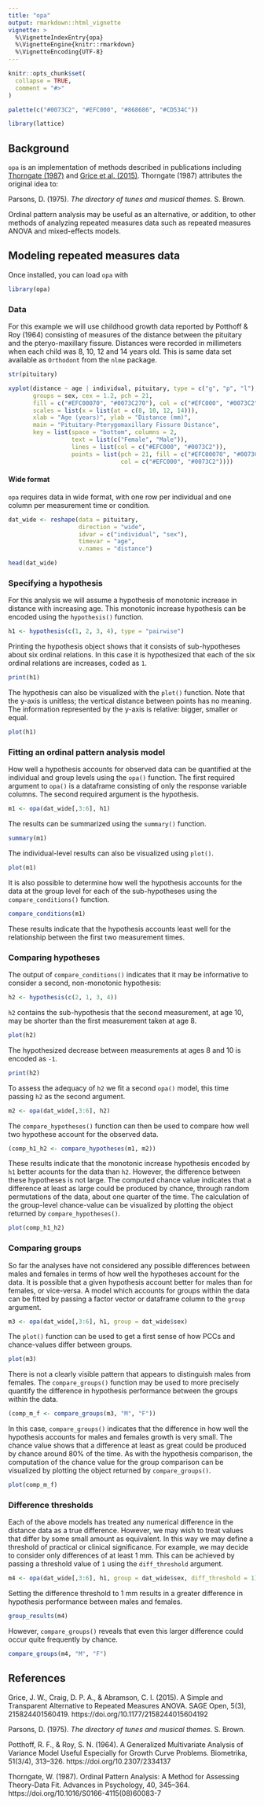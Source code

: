 ```yaml
---
title: "opa"
output: rmarkdown::html_vignette
vignette: >
  %\VignetteIndexEntry{opa}
  %\VignetteEngine{knitr::rmarkdown}
  %\VignetteEncoding{UTF-8}
---
```


```r
knitr::opts_chunk$set(
  collapse = TRUE,
  comment = "#>"
)

palette(c("#0073C2", "#EFC000", "#868686", "#CD534C"))

library(lattice)
```

## Background

`opa` is an implementation of methods described in publications including [Thorngate (1987)](https://doi.org/10.1016/S0166-4115(08)60083-7) and [Grice et al. (2015)](https://doi.org/10.1177/2158244015604192). Thorngate (1987) attributes the original idea to:

Parsons, D. (1975). _The directory of tunes and musical themes_. S. Brown. 

Ordinal pattern analysis may be useful as an alternative, or addition, to other methods of analyzing repeated measures data such as repeated measures ANOVA and mixed-effects models.

## Modeling repeated measures data

Once installed, you can load `opa` with

```r
library(opa)
```

### Data

For this example we will use childhood growth data reported by Potthoff & Roy (1964) consisting of measures of the distance between the pituitary and the pteryo-maxillary fissure. Distances were recorded in millimeters when each child was 8, 10, 12 and 14 years old. This is same data set available as `Orthodont` from the `nlme` package.

```r
str(pituitary)
```


```r
xyplot(distance ~ age | individual, pituitary, type = c("g", "p", "l"),
       groups = sex, cex = 1.2, pch = 21,
       fill = c("#EFC00070", "#0073C270"), col = c("#EFC000", "#0073C2"),
       scales = list(x = list(at = c(8, 10, 12, 14))),
       xlab = "Age (years)", ylab = "Distance (mm)",
       main = "Pituitary-Pterygomaxillary Fissure Distance",
       key = list(space = "bottom", columns = 2,
                  text = list(c("Female", "Male")),
                  lines = list(col = c("#EFC000", "#0073C2")),
                  points = list(pch = 21, fill = c("#EFC00070", "#0073C270"),
                                col = c("#EFC000", "#0073C2"))))
```

#### Wide format

`opa` requires data in wide format, with one row per individual and one column per measurement time or condition.

```r
dat_wide <- reshape(data = pituitary,
                    direction = "wide",
                    idvar = c("individual", "sex"),
                    timevar = "age",
                    v.names = "distance")
```

```r
head(dat_wide)
```

### Specifying a hypothesis

For this analysis we will assume a hypothesis of monotonic increase in distance with increasing age. This monotonic increase hypothesis can be encoded using the `hypothesis()` function.

```r
h1 <- hypothesis(c(1, 2, 3, 4), type = "pairwise")
```

Printing the hypothesis object shows that it consists of sub-hypotheses about six ordinal relations. In this case it is hypothesized that each of the six ordinal relations are increases, coded as `1`.

```r
print(h1)
```

The hypothesis can also be visualized with the `plot()` function. Note that the y-axis is unitless; the vertical distance between points has no meaning. The information represented by the y-axis is relative: bigger, smaller or equal.

```r
plot(h1)
```

### Fitting an ordinal pattern analysis model

How well a hypothesis accounts for observed data can be quantified at the individual and group levels using the `opa()` function. The first required argument to `opa()` is a dataframe consisting of only the response variable columns. The second required argument is the hypothesis.

```r
m1 <- opa(dat_wide[,3:6], h1)
```

The results can be summarized using the `summary()` function.

```r
summary(m1)
```

The individual-level results can also be visualized using `plot()`.

```r
plot(m1)
```

It is also possible to determine how well the hypothesis accounts for the data at the group level for each of the sub-hypotheses using the `compare_conditions()` function.

```r
compare_conditions(m1)
```

These results indicate that the hypothesis accounts least well for the relationship between the first two measurement times. 

### Comparing hypotheses

The output of `compare_conditions()` indicates that it may be informative to consider a second, non-monotonic hypothesis:

```r
h2 <- hypothesis(c(2, 1, 3, 4))
```

`h2` contains the sub-hypothesis that the second measurement, at age 10, may be shorter than the first measurement taken at age 8.

```r
plot(h2)
```

The hypothesized decrease between measurements at ages 8 and 10 is encoded as `-1`.

```r
print(h2)
```

To assess the adequacy of `h2` we fit a second `opa()` model, this time passing `h2` as the second argument.

```r
m2 <- opa(dat_wide[,3:6], h2)
```

The `compare_hypotheses()` function can then be used to compare how well two hypothese account for the observed data.

```r
(comp_h1_h2 <- compare_hypotheses(m1, m2))
```

These results indicate that the monotonic increase hypothesis encoded by `h1` better acounts for the data than `h2`. However, the difference between these hypotheses is not large. The computed chance value indicates that a difference at least as large could be produced by chance, through random permutations of the data, about one quarter of the time. The calculation of the group-level chance-value can be visualized by plotting the object returned by `compare_hypotheses()`.

```r
plot(comp_h1_h2)
```

### Comparing groups

So far the analyses have not considered any possible differences between males and females in terms of how well the hypotheses account for the data. It is possible that a given hypothesis account better for males than for females, or vice-versa. A model which accounts for groups within the data can be fitted by passing a factor vector or dataframe column to the `group` argument.

```r
m3 <- opa(dat_wide[,3:6], h1, group = dat_wide$sex)
```

The `plot()` function can be used to get a first sense of how PCCs and chance-values differ between groups.

```r
plot(m3)
```

There is not a clearly visible pattern that appears to distinguish males from females. The `compare_groups()` function may be used to more precisely quantify the difference in hypothesis performance between the groups within the data.

```r
(comp_m_f <- compare_groups(m3, "M", "F"))
```

In this case, `compare_groups()` indicates that the difference in how well the hypothesis accounts for males and females growth is very small. The chance value shows that a difference at least as great could be produced by chance around 80% of the time. As with the hypothesis comparison, the computation of the chance value for the group comparison can be visualized by plotting the object returned by `compare_groups()`.

```r
plot(comp_m_f)
```

### Difference thresholds

Each of the above models has treated any numerical difference in the distance data as a true difference. However, we may wish to treat values that differ by some small amount as equivalent. In this way we may define a threshold of practical or clinical significance. For example, we may decide to consider only differences of at least 1 mm. This can be achieved by passing a threshold value of `1` using the `diff_threshold` argument. 

```r
m4 <- opa(dat_wide[,3:6], h1, group = dat_wide$sex, diff_threshold = 1)
```

Setting the difference threshold to 1 mm results in a greater difference in hypothesis performance between males and females.

```r
group_results(m4)
```

However, `compare_groups()` reveals that even this larger difference could occur quite frequently by chance.

```r
compare_groups(m4, "M", "F")
```

## References

Grice, J. W., Craig, D. P. A., & Abramson, C. I. (2015). A Simple and Transparent Alternative to Repeated Measures ANOVA. SAGE Open, 5(3), 215824401560419. https://doi.org/10.1177/2158244015604192

Parsons, D. (1975). _The directory of tunes and musical themes_. S. Brown.

Potthoff, R. F., & Roy, S. N. (1964). A Generalized Multivariate Analysis of Variance Model Useful Especially for Growth Curve Problems. Biometrika, 51(3/4), 313–326. https://doi.org/10.2307/2334137

Thorngate, W. (1987). Ordinal Pattern Analysis: A Method for Assessing Theory-Data Fit. Advances in Psychology, 40, 345–364. https://doi.org/10.1016/S0166-4115(08)60083-7
